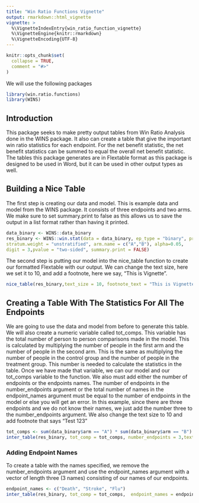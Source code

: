 ---
title: "Win Ratio Functions Vignette"
output: rmarkdown::html_vignette
vignette: >
  %\VignetteIndexEntry{win_ratio_function_vignette}
  %\VignetteEngine{knitr::rmarkdown}
  %\VignetteEncoding{UTF-8}
---

```{r, include = FALSE}
knitr::opts_chunk$set(
  collapse = TRUE,
  comment = "#>"
)
```

We will use the following packages  

```{r setup}
library(win.ratio.functions)
library(WINS)
```

## Introduction  

This package seeks to make pretty output tables from Win Ratio Analysis done in the WINS package. It also can create a table that give the important win ratio statistics for each endpoint. For the net benefit statistic, the 
net benefit statistics can be summed to equal the overall net benefit statistic. The tables this package generates are in Flextable format as this package is designed to be used in Word, but it can be used in other output types as well.  

## Building a Nice Table  

The first step is creating our data and model. This is example data and model from the WINS package. It consists of three endpoints and two arms. We make sure to set summary.print to false as this allows us to save the output in a list format rather than having it printed.  

```{r, results='hide'}
data_binary <- WINS::data_binary
res_binary <- WINS::win.stat(data = data_binary, ep_type = "binary", priority = c(1:3),
stratum.weight = "unstratified", arm.name = c("A","B"), alpha=0.05,
digit = 3,pvalue = "two-sided", summary.print = FALSE)
```

The second step is putting our model into the nice_table function to create our formatted Flextable with our output. We can change the text size, here we set it to 10, and add a footnote, here we say, "This is Vignette".  

```{r}
nice_table(res_binary,text_size = 10, footnote_text = "This is Vignette")
```

## Creating a Table With The Statistics For All The Endpoints  

We are going to use the data and model from before to generate this table. We will also create a numeric variable called tot_comps. This variable has the total number of person to person comparisons made in the model. This is calculated by multiplying the number of people in the first arm and the number of people in the second arm. This is the same as multiplying the number of people in the control group and the number of people in the treatment group. This number is needed to calculate the statistics in the table. Once we have made that variable, we can our model and our tot_comps variable to the function. We also must add either the number of endpoints or the endpoints names. The number of endpoints in the number_endpoints argument or the total number of names in the endpoint_names argument must be equal to the number of endpoints in the model or else you will get an error. In this example, since there are three endpoints and we do not know their names, we just add the number three to the number_endpoints argument. We also change the text size to 10 and add footnote that says "Test 123"

```{r}
tot_comps <- sum(data_binary$arm == "A") * sum(data_binary$arm == "B")
inter_table(res_binary, tot_comp = tot_comps, number_endpoints = 3,text_size = 10, footnote_text = "Test 123")
```

### Adding Endpoint Names  

To create a table with the names specified, we remove the number_endpoints argument and use the endpoint_names argument with a vector of length three (3 names) consisting of our names of our endpoints.

```{r}
endpoint_names <- c("Death", "Stroke", "Flu")
inter_table(res_binary, tot_comp = tot_comps,  endpoint_names = endpoint_names,text_size = 10, footnote_text = "Test 123")
```

